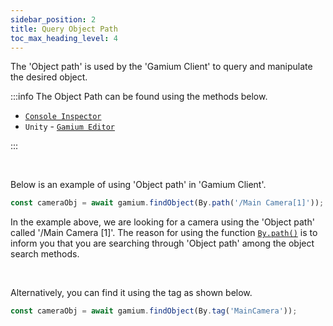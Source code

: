 ```yaml
---
sidebar_position: 2
title: Query Object Path
toc_max_heading_level: 4
---
```


The 'Object path' is used by the 'Gamium Client' to query and manipulate the desired object.

:::info
The Object Path can be found using the methods below.

- [`Console Inspector`](/host-and-device/device/streaming-and-remote-control/game-ui-inspector)
- `Unity` - [`Gamium Editor`](../gamium-engine/unity/query-objects)

:::

<br />

Below is an example of using 'Object path' in 'Gamium Client'.

```ts
const cameraObj = await gamium.findObject(By.path('/Main Camera[1]'));
```

In the example above, we are looking for a camera using the 'Object path' called '/Main Camera [1]'. The reason for using the function [`By.path()`](api/client/typescript/classes/by) is to inform you that you are searching through 'Object path' among the object search methods.

<br />

Alternatively, you can find it using the tag as shown below.

```ts
const cameraObj = await gamium.findObject(By.tag('MainCamera'));
```
